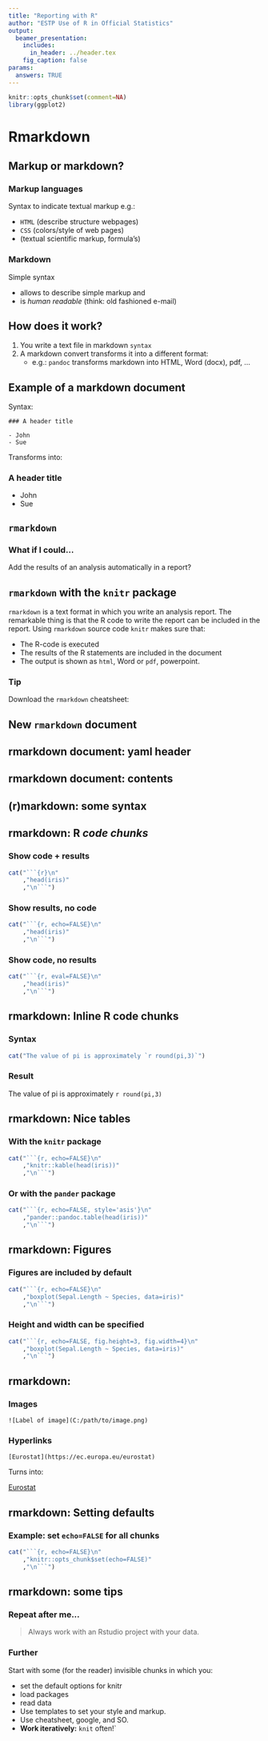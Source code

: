 ```yaml
---
title: "Reporting with R"
author: "ESTP Use of R in Official Statistics"
output:
  beamer_presentation:
    includes:
      in_header: ../header.tex
    fig_caption: false
params: 
  answers: TRUE
---
```


```r
knitr::opts_chunk$set(comment=NA)
library(ggplot2)
```

# Rmarkdown

## Markup or markdown?

### Markup languages

Syntax to indicate textual markup e.g.:

- `HTML` (describe structure webpages)
- `CSS` (colors/style of web pages)
- \LaTeX (textual scientific markup, formula's)


### Markdown
Simple syntax

- allows to describe simple markup and
- is _human readable_ (think: old fashioned e-mail)


## How does it work?

1. You write a text file in  markdown `syntax`
2. A markdown convert transforms it into a different format:
    - e.g.: `pandoc` transforms markdown into HTML, Word (docx), pdf, ...

## Example of a markdown document

Syntax:
```
### A header title

- John
- Sue
```

Transforms into:

### A header title

- John
- Sue


## `rmarkdown`

### What if I could...

Add the results of an analysis automatically in a report?

## `rmarkdown` with the `knitr` package

`rmarkdown` is a text format in which you write an analysis report. 
The remarkable thing is that the R code to write the report can be included in 
the report. Using  `rmarkdown` source code `knitr` makes sure that:

- The R-code is executed
- The results of the R statements are included in the document
- The output is shown as `html`, Word or `pdf`, powerpoint.

### Tip

Download the `rmarkdown` cheatsheet: 
\url{rstudio.com/wp-content/uploads/2015/02/rmarkdown-cheatsheet.pdf}


## New `rmarkdown` document

\begin{picture}(0,0)
\put(15,-75){
\includegraphics[height=0.5\textheight]{fig/fig01_rstudio-new-markdown.png}
}
\put(140,-75){
\includegraphics[height=0.5\textheight]{fig/fig02_rstudio-markdown-type.png}
}
\end{picture}


## rmarkdown document: yaml header


\begin{picture}(0,0)
\put(15,-75){
\includegraphics[height=0.4\textheight]{fig/fig03_rmarkdown-yaml-header.png}
}
\end{picture}


## rmarkdown document: contents

\begin{center}
\huge DEMO
\end{center}

## (r)markdown: some syntax

\begin{center}
\begin{tabular}{ll}
\textbf{Syntax}           & \textbf{Meaning}\\
\hline
\code{\# Title}           & Head 1 (biggest)\\
\code{\#\# Title}         & Head 2 \\
$\vdots$                  & $\vdots$\\
\code{\#\#\#\#\# Title}   & Head 5 (smallest)\\
\code{**bold**}            & bold\\
\code{\_italic\_}         & italic\\
\end{tabular}
\end{center}

## rmarkdown: R _code chunks_

### Show code + results

```r
cat("```{r}\n"
    ,"head(iris)"
    ,"\n```")
```

### Show results, no code

```r
cat("```{r, echo=FALSE}\n"
    ,"head(iris)"
    ,"\n```")
```

### Show code, no results

```r
cat("```{r, eval=FALSE}\n"
    ,"head(iris)"
    ,"\n```")
```

## rmarkdown: Inline R code chunks

### Syntax

```r
cat("The value of pi is approximately `r round(pi,3)`")
```

### Result

The value of pi is approximately `r round(pi,3)`

## rmarkdown: Nice tables

### With the `knitr` package

```r
cat("```{r, echo=FALSE}\n"
    ,"knitr::kable(head(iris))"
    ,"\n```")
```

### Or with the `pander` package

```r
cat("```{r, echo=FALSE, style='asis'}\n"
    ,"pander::pandoc.table(head(iris))"
    ,"\n```")
```

## rmarkdown: Figures

### Figures are included by default

```r
cat("```{r, echo=FALSE}\n"
    ,"boxplot(Sepal.Length ~ Species, data=iris)"
    ,"\n```")
```

### Height and width can be specified

```r
cat("```{r, echo=FALSE, fig.height=3, fig.width=4}\n"
    ,"boxplot(Sepal.Length ~ Species, data=iris)"
    ,"\n```")
```

## rmarkdown: 

### Images
````
![Label of image](C:/path/to/image.png)
````

### Hyperlinks

````
[Eurostat](https://ec.europa.eu/eurostat)
````

Turns into: 

[Eurostat](https://ec.europa.eu/eurostat)

## rmarkdown: Setting defaults

### Example: set `echo=FALSE` for all chunks

```r
cat("```{r, echo=FALSE}\n"
    ,"knitr::opts_chunk$set(echo=FALSE)"
    ,"\n```")
```

## rmarkdown: some tips

### Repeat after me...

> Always work with an Rstudio project with your data.

### Further

Start with some (for the reader) invisible chunks in which you:

- set the default options for knitr
- load packages
- read data
- Use templates to set your style and markup.
- Use cheatsheet, google, and SO.
- **Work iteratively:** `knit` often!`
